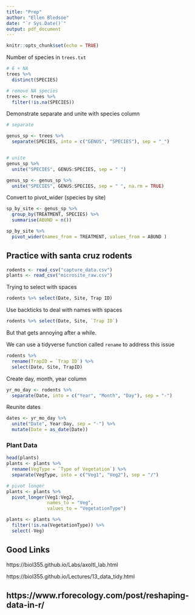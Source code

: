 ```yaml
---
title: "Prep"
author: "Ellen Bledsoe"
date: "`r Sys.Date()`"
output: pdf_document
---
```


```r
knitr::opts_chunk$set(echo = TRUE)
```


Number of species in `trees.txt`

```r
# 6 + NA
trees %>% 
  distinct(SPECIES)
```

```r
# remove NA species
trees <- trees %>% 
  filter(!is.na(SPECIES))
```

Demonstrate separate and unite with species column
```r
# separate

genus_sp <- trees %>% 
  separate(SPECIES, into = c("GENUS", "SPECIES"), sep = "_")


# unite
genus_sp %>% 
  unite("SPECIES", GENUS:SPECIES, sep = " ")

genus_sp <- genus_sp %>% 
  unite("SPECIES", GENUS:SPECIES, sep = " ", na.rm = TRUE)

```

Convert to pivot_wider (species by site)

```r
sp_by_site <- genus_sp %>% 
  group_by(TREATMENT, SPECIES) %>% 
  summarise(ABUND = n())

sp_by_site %>% 
  pivot_wider(names_from = TREATMENT, values_from = ABUND )
```
## Practice with santa cruz rodents

```r
rodents <- read_csv("capture_data.csv")
plants <- read_csv("microsite_raw.csv")
```

Trying to select with spaces
```r
rodents %>% select(Date, Site, Trap ID)
```

Use backticks to deal with names with spaces

```r
rodents %>% select(Date, Site, `Trap ID`)
```
But that gets annoying after a while.

We can use a tidyverse function called `rename` to address this issue

```r
rodents %>% 
  rename(TrapID = `Trap ID`) %>% 
  select(Date, Site, TrapID)
```

Create day, month, year column
```r
yr_mo_day <- rodents %>% 
  separate(Date, into = c("Year", "Month", "Day"), sep = "-")
```

Reunite dates
```r
dates <- yr_mo_day %>% 
  unite("Date", Year:Day, sep = "-") %>% 
  mutate(Date = as_date(Date))
```

### Plant Data

```r
head(plants)
plants <- plants %>% 
  rename(VegType = `Type of Vegetation`) %>% 
  separate(VegType, into = c("Veg1", "Veg2"), sep = "/")

# pivot longer
plants <- plants %>% 
  pivot_longer(Veg1:Veg2,
               names_to = "Veg",
               values_to = "VegetationType")

plants <- plants %>% 
  filter(!is.na(VegetationType)) %>% 
  select(-Veg)
```

## Good Links
https://biol355.github.io/Labs/axoltl_lab.html

https://biol355.github.io/Lectures/13_data_tidy.html

https://www.rforecology.com/post/reshaping-data-in-r/
----
